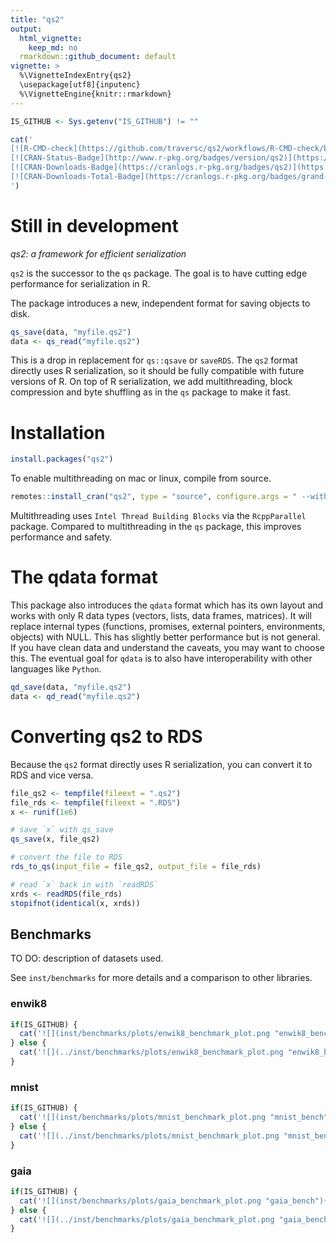 ```yaml
---
title: "qs2"
output:
  html_vignette:
    keep_md: no
  rmarkdown::github_document: default
vignette: >
  %\VignetteIndexEntry{qs2}
  \usepackage[utf8]{inputenc}
  %\VignetteEngine{knitr::rmarkdown}
---
```


```r
IS_GITHUB <- Sys.getenv("IS_GITHUB") != ""
```

```r
cat('
[![R-CMD-check](https://github.com/traversc/qs2/workflows/R-CMD-check/badge.svg)](https://github.com/traversc/qs2/actions)
[![CRAN-Status-Badge](http://www.r-pkg.org/badges/version/qs2)](https://cran.r-project.org/package=qs2)
[![CRAN-Downloads-Badge](https://cranlogs.r-pkg.org/badges/qs2)](https://cran.r-project.org/package=qs2)
[![CRAN-Downloads-Total-Badge](https://cranlogs.r-pkg.org/badges/grand-total/qs2)](https://cran.r-project.org/package=qs2)
')
```

# Still in development

*qs2: a framework for efficient serialization*

`qs2` is the successor to the `qs` package. The goal is to have cutting edge performance for serialization in R.

The package introduces a new, independent format for saving objects to disk. 

```r
qs_save(data, "myfile.qs2")
data <- qs_read("myfile.qs2")
```

This is a drop in replacement for `qs::qsave` or `saveRDS`. The `qs2` format directly uses R serialization, 
so it should be fully compatible with future versions of R. On top of R serialization, we add multithreading, 
block compression and byte shuffling as in the `qs` package to make it fast. 

# Installation

```r
install.packages("qs2")
```

To enable multithreading on mac or linux, compile from source. 

```r
remotes::install_cran("qs2", type = "source", configure.args = " --with-TBB --with-simd=AVX2")
```

Multithreading uses `Intel Thread Building Blocks` via the `RcppParallel` package. Compared to multithreading in the `qs` package,
this improves performance and safety. 

# The qdata format

This package also introduces the `qdata` format which has its own layout and works with only R data types (vectors, lists, data frames, matrices). 
It will replace internal types (functions, promises, external pointers, environments, objects) with NULL. 
This has slightly better performance but is not general. If you have clean data and understand the caveats, you may want to choose this. 
The eventual goal for `qdata` is to also have interoperability with other languages like `Python`. 

```r
qd_save(data, "myfile.qs2")
data <- qd_read("myfile.qs2")
```

# Converting qs2 to RDS

Because the `qs2` format directly uses R serialization, you can convert it to RDS and vice versa.

```r
file_qs2 <- tempfile(fileext = ".qs2")
file_rds <- tempfile(fileext = ".RDS")
x <- runif(1e6)

# save `x` with qs_save
qs_save(x, file_qs2)

# convert the file to RDS
rds_to_qs(input_file = file_qs2, output_file = file_rds)

# read `x` back in with `readRDS`
xrds <- readRDS(file_rds)
stopifnot(identical(x, xrds))
```

## Benchmarks

TO DO: description of datasets used.

See `inst/benchmarks` for more details and a comparison to other libraries.

### enwik8
```r
if(IS_GITHUB) {
  cat('![](inst/benchmarks/plots/enwik8_benchmark_plot.png "enwik8_bench"){width=487px}')
} else {
  cat('![](../inst/benchmarks/plots/enwik8_benchmark_plot.png "enwik8_bench"){width=487px}')
}
```

### mnist
```r
if(IS_GITHUB) {
  cat('![](inst/benchmarks/plots/mnist_benchmark_plot.png "mnist_bench"){width=487px}')
} else {
  cat('![](../inst/benchmarks/plots/mnist_benchmark_plot.png "mnist_bench"){width=487px}')
}
```

### gaia
```r
if(IS_GITHUB) {
  cat('![](inst/benchmarks/plots/gaia_benchmark_plot.png "gaia_bench"){width=487px}')
} else {
  cat('![](../inst/benchmarks/plots/gaia_benchmark_plot.png "gaia_bench"){width=487px}')
}
```
